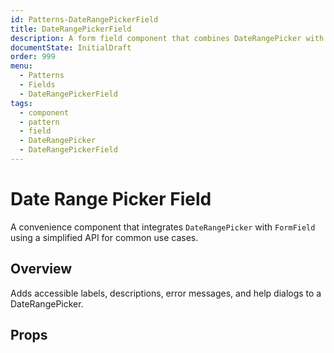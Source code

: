 ```yaml
---
id: Patterns-DateRangePickerField
title: DateRangePickerField
description: A form field component that combines DateRangePicker with Form Field features like labels, descriptions, error handling, and validation feedback.
documentState: InitialDraft
order: 999
menu:
  - Patterns
  - Fields
  - DateRangePickerField
tags:
  - component
  - pattern
  - field
  - DateRangePicker
  - DateRangePickerField
---
```


# Date Range Picker Field

A convenience component that integrates `DateRangePicker` with `FormField` using a simplified API for common use cases.

## Overview

Adds accessible labels, descriptions, error messages, and help dialogs to a DateRangePicker.

## Props

<PropsTable id="DateRangePickerField" />
